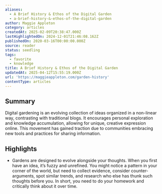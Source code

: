 ```yaml
---
aliases:
  - A Brief History & Ethos of the Digital Garden
  - a-brief-history-&-ethos-of-the-digital-garden
author: Maggie Appleton
category: articles
createdAt: 2025-02-09T20:38:47.000Z
lastHighlightedOn: 2024-12-01T21:46:08.162Z
publishedOn: 2020-03-16T00:00:00.000Z
source: reader
status: seedling
tags:
  - favorite
  - knowledge
title: A Brief History & Ethos of the Digital Garden
updatedAt: 2025-04-12T15:55:19.000Z
url: 'https://maggieappleton.com/garden-history'
contentType: articles
---
```

## Summary

Digital gardening is an evolving collection of ideas organized in a non-linear way, contrasting with traditional blogs. It encourages personal exploration and knowledge accumulation, allowing for unique, creative expression online. This movement has gained traction due to communities embracing new tools and practices for sharing information.

## Highlights

- [](https://maggieappleton.com/garden-history/#footnote-7)Gardens are designed to evolve alongside your thoughts. When you first have an idea, it’s fuzzy and unrefined. You might notice a pattern in your corner of the world, but need to collect evidence, consider counter-arguments, spot similar trends, and research who else has thunk such thoughts before you. In short, you need to do your homework and critically think about it over time.
